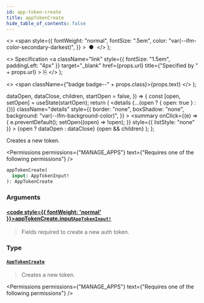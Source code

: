 ```yaml
---
id: app-token-create
title: appTokenCreate
hide_table_of_contents: false
---
```


  <>
    <span
      style={{
        fontWeight: "normal",
        fontSize: ".5em",
        color: "var(--ifm-color-secondary-darkest)",
      }}
    >
      &nbsp;●&nbsp;
    </span>
  </>
);

  <>
    Specification
    <a
      className="link"
      style={{ fontSize: "1.5em", paddingLeft: "4px" }}
      target="\_blank"
      href={props.url}
      title={"Specified by " + props.url}
    >
      ⎘
    </a>
  </>
);

  <>
    <span className={"badge badge--" + props.class}>{props.text}</span>
  </>
);


  dataOpen,
  dataClose,
  children,
  startOpen = false,
}) => {
  const [open, setOpen] = useState(startOpen);
  return (
    <details
      {...(open ? { open: true } : {})}
      className="details"
      style={{
        border: "none",
        boxShadow: "none",
        background: "var(--ifm-background-color)",
      }}
    >
      <summary
        onClick={(e) => {
          e.preventDefault();
          setOpen((open) => !open);
        }}
        style={{ listStyle: "none" }}
      >
        {open ? dataOpen : dataClose}
      </summary>
      {open && children}
    </details>
  );
};

Creates a new token.

<Permissions
  permissions={"MANAGE_APPS"}
  text={"Requires one of the following permissions"}
/>

```graphql
appTokenCreate(
  input: AppTokenInput!
): AppTokenCreate
```

### Arguments

#### [<code style={{ fontWeight: 'normal' }}>appTokenCreate.<b>input</b></code>](#)<Bullet />[`AppTokenInput!`](../../../api-reference/apps/inputs/app-token-input) <Badge class="secondary" text="non-null"/> <Badge class="secondary" text="input"/>

> Fields required to create a new auth token.

### Type

#### [`AppTokenCreate`](../../../api-reference/apps/objects/app-token-create) <Badge class="secondary" text="object"/>

> Creates a new token.

<Permissions
  permissions={"MANAGE_APPS"}
  text={"Requires one of the following permissions"}
/>

